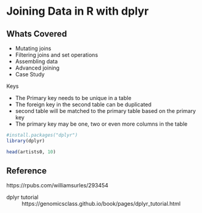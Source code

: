 # Joining Data in R with dplyr

## Whats Covered

* Mutating joins
* Filtering joins and set operations
* Assembling data
* Advanced joining
* Case Study

Keys

* The Primary key needs to be unique in a table
* The foreign key in the second table can be duplicated
* second table will be matched to the primary table based on the primary key
* The primary key may be one, two or even more columns in the table


```r
#install.packages("dplyr")
library(dplyr)
```


```r
head(artists0, 10)
```





## Reference

https://rpubs.com/williamsurles/293454

dplyr tutorial
: https://genomicsclass.github.io/book/pages/dplyr_tutorial.html

